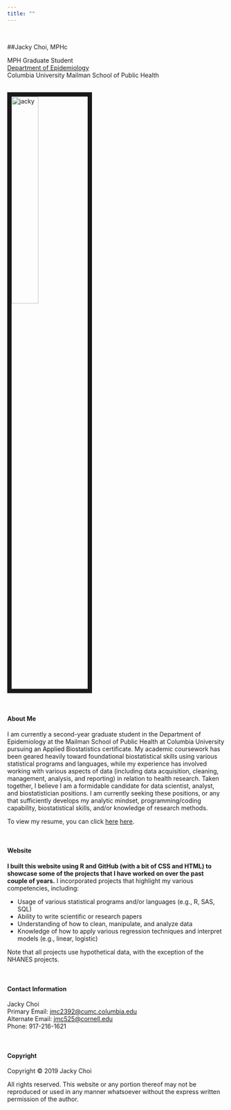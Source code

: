 ```yaml
---
title: ""
---
```

<style>
.list-group-item.active, .list-group-item.active:focus, .list-group-item.active:hover {
    background-color: #337ab7;
}

.navbar-default .navbar-collapse, .navbar-default .navbar-form {
background-color: #337ab7;
}

#Drop-Down Menu Color
.navbar-default .navbar-nav>.open>a, .navbar-default .navbar-nav>.open>a:focus, .navbar-default .navbar-nav>.open>a:hover {
background-color: #337ab7;
}

.navbar-default {
background-color: #337ab7;
}

.navbar-default .navbar-nav>li>a {
color: white;
font-weight: bold;
}

.navbar-default .navbar-brand {
color: white;
font-weight: bold;
}

</style>

<br>

##Jacky Choi, MPHc

<link rel="stylesheet" href="styles.css" type="text/css">
<link rel="stylesheet" href="academicons/css/academicons.min.css"/>
<link rel="apple-touch-icon" href="/images/jacky.jpg" >

MPH Graduate Student <br>
[Department of Epidemiology](https://www.mailman.columbia.edu/become-student/departments/epidemiology) <br>
Columbia University Mailman School of Public Health

<br><img src="images/jacky.jpg" alt="jacky" style="width:35%; border:10px solid">

<br>

#### About Me

I am currently a second-year graduate student in the Department of Epidemiology at the Mailman School of Public Health at Columbia University pursuing an Applied Biostatistics certificate. My academic coursework has been geared heavily toward foundational biostatistical skills using various statistical programs and languages, while my experience has involved working with various aspects of data (including data acquisition, cleaning, management, analysis, and reporting) in relation to health research. Taken together, I believe I am a formidable candidate for data scientist, analyst, and biostatistician positions. I am currently seeking these positions, or any that sufficiently develops my analytic mindset, programming/coding capability, biostatistical skills, and/or knowledge of research methods.

To view my resume, you can click [here](images/resume.PDF) [here](data/p8105_mtp_data.csv).

<br>

#### Website

**I built this website using R and GitHub (with a bit of CSS and HTML) to showcase some of the projects that I have worked on over the past couple of years.** I incorporated projects that highlight my various competencies, including:

* Usage of various statistical programs and/or languages (e.g., R, SAS, SQL)
* Ability to write scientific or research papers
* Understanding of how to clean, manipulate, and analyze data
* Knowledge of how to apply various regression techniques and interpret models (e.g., linear, logistic)

Note that all projects use hypothetical data, with the exception of the NHANES projects.

<br> 

#### Contact Information

Jacky Choi <br>
Primary Email: [jmc2392@cumc.columbia.edu](mailto:jmc2392@cumc.columbia.edu)  
Alternate Email: [jmc525@cornell.edu](mailto:jmc525@cornell.edu) <br>
Phone: 917-216-1621

<br>

#### Copyright

Copyright © 2019 Jacky Choi

All rights reserved. This website or any portion thereof may not be reproduced or used in any manner whatsoever
without the express written permission of the author.
